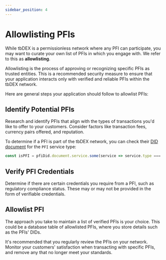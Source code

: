 ```yaml
---
sidebar_position: 4
---
```


# Allowlisting PFIs

While tbDEX is a permissionless network where any PFI can participate, you may want to curate your own list of PFIs in which you engage with. We refer to this as **allowlisting**.

Allowlisting is the process of approving or recognizing specific PFIs as trusted entities. 
This is a recommended security measure to ensure that your application interacts only with verified and reliable PFIs within the tbDEX network.


Here are general steps your application should follow to allowlist PFIs:

## Identify Potential PFIs
Research and identify PFIs that align with the types of transactions you'd like to offer to your customers.
Consider factors like transaction fees, currency pairs offered, and reputation.

To determine if a PFI is part of the tbDEX network, you can check their [DID document](/docs/web5/learn/did_document) for the `PFI` service type:

```js
const isPFI = pfiDid.document.service.some(service => service.type === 'PFI');
```


## Verify PFI Credentials
Determine if there are certain credentials you require from a PFI, such as regulatory compliance status. 
These may or may not be provided in the form of verifiable credentials.

## Allowlist PFI
The approach you take to maintain a list of verified PFIs is your choice. 
This could be a database table of allowlisted PFIs, where you store details such as the PFIs' DIDs.

It's recommended that you regularly review the PFIs on your network.
Monitor your customers' satisfaction when transacting with specific PFIs, and remove any that no longer meet your standards.